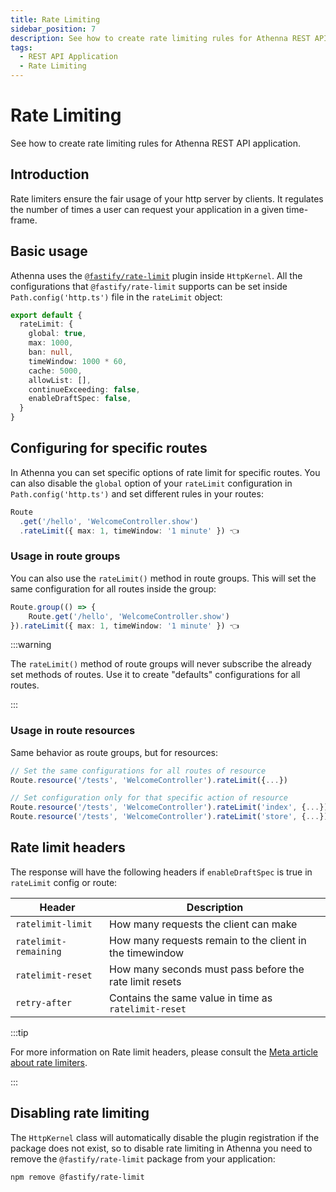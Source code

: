 ```yaml
---
title: Rate Limiting
sidebar_position: 7
description: See how to create rate limiting rules for Athenna REST API application.
tags:
  - REST API Application
  - Rate Limiting
---
```


# Rate Limiting

See how to create rate limiting rules for Athenna REST API application.

## Introduction

Rate limiters ensure the fair usage of your http 
server by clients. It regulates the number of times 
a user can request your application in a given time-frame.

## Basic usage

Athenna uses the [`@fastify/rate-limit`](https://github.com/fastify/fastify-rate-limit) 
plugin inside `HttpKernel`. All the configurations that 
`@fastify/rate-limit` supports can be set inside `Path.config('http.ts')` 
file in the `rateLimit` object:

```typescript
export default {
  rateLimit: {
    global: true,
    max: 1000,
    ban: null,
    timeWindow: 1000 * 60,
    cache: 5000,
    allowList: [],
    continueExceeding: false,
    enableDraftSpec: false,
  }
}
```

## Configuring for specific routes

In Athenna you can set specific options of rate limit 
for specific routes. You can also disable the `global` 
option of your `rateLimit` configuration in `Path.config('http.ts')` 
and set different rules in your routes:

```typescript
Route
  .get('/hello', 'WelcomeController.show')
  .rateLimit({ max: 1, timeWindow: '1 minute' }) 👈
```

### Usage in route groups

You can also use the `rateLimit()` method in route groups. 
This will set the same configuration for all routes inside 
the group:

```typescript
Route.group(() => {
    Route.get('/hello', 'WelcomeController.show')
}).rateLimit({ max: 1, timeWindow: '1 minute' }) 👈
```

:::warning

The `rateLimit()` method of route groups will never 
subscribe the already set methods of routes. Use it 
to create "defaults" configurations for all routes.

:::

### Usage in route resources

Same behavior as route groups, but for resources:

```typescript
// Set the same configurations for all routes of resource
Route.resource('/tests', 'WelcomeController').rateLimit({...})

// Set configuration only for that specific action of resource
Route.resource('/tests', 'WelcomeController').rateLimit('index', {...})
Route.resource('/tests', 'WelcomeController').rateLimit('store', {...})
```

## Rate limit headers

The response will have the following headers 
if `enableDraftSpec` is true in `rateLimit` config or route:

<table>
    <thead>
    <tr>
        <th>Header</th>
        <th>Description</th>
    </tr>
    </thead>
    <tbody>
    <tr>
        <td><code>ratelimit-limit</code></td>
        <td>How many requests the client can make</td>
    </tr>
    <tr>
        <td><code>ratelimit-remaining</code></td>
        <td>How many requests remain to the client in the timewindow</td>
    </tr>
    <tr>
        <td><code>ratelimit-reset</code></td>
        <td>How many seconds must pass before the rate limit resets</td>
    </tr>
    <tr>
        <td><code>retry-after</code></td>
        <td>Contains the same value in time as <code>ratelimit-reset</code></td>
    </tr>
    </tbody>
</table>

:::tip

For more information on Rate limit headers, please 
consult the [Meta article about rate limiters](https://developers.facebook.com/docs/graph-api/overview/rate-limiting/).

:::

## Disabling rate limiting

The `HttpKernel` class will automatically disable the 
plugin registration if the package does not exist, so 
to disable rate limiting in Athenna you need to 
remove the `@fastify/rate-limit` package from your 
application:

```shell
npm remove @fastify/rate-limit
```


